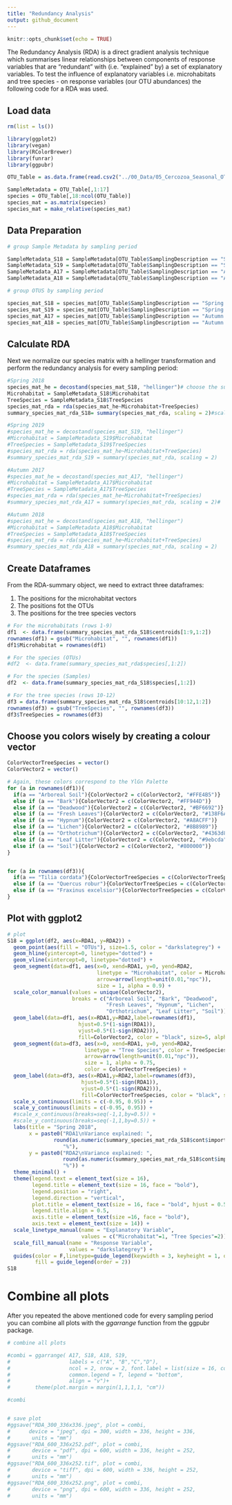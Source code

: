 ```yaml
---
title: "Redundancy Analysis"
output: github_document
---
```


```r
knitr::opts_chunk$set(echo = TRUE)
```

The Redundancy Analysis (RDA) is a direct gradient analysis technique which summarises linear relationships between components of response variables that are "redundant" with (i.e. "explained" by) a set of explanatory variables.
To test the influence of explanatory variables i.e. microhabitats and tree species - on response variables (our OTU abundances) the following code for a RDA was used.

## Load data


```r

rm(list = ls())

library(ggplot2)
library(vegan)
library(RColorBrewer)
library(funrar)
library(ggpubr)

OTU_Table = as.data.frame(read.csv2("../00_Data/05_Cercozoa_Seasonal_OTU_Table_min-freq-7633_transposed_withMetadata.csv",header = T))

SampleMetadata = OTU_Table[,1:17]
species = OTU_Table[,18:ncol(OTU_Table)]
species_mat = as.matrix(species)
species_mat = make_relative(species_mat)

```

## Data Preparation

```r

# group Sample Metadata by sampling period

SampleMetadata_S18 = SampleMetadata[OTU_Table$SamplingDescription == "Spring 2018",]
SampleMetadata_S19 = SampleMetadata[OTU_Table$SamplingDescription == "Spring 2019",]
SampleMetadata_A17 = SampleMetadata[OTU_Table$SamplingDescription == "Autumn 2017",]
SampleMetadata_A18 = SampleMetadata[OTU_Table$SamplingDescription == "Autumn 2018",]

# group OTUS by sampling period

species_mat_S18 = species_mat[OTU_Table$SamplingDescription == "Spring 2018",]
species_mat_S19 = species_mat[OTU_Table$SamplingDescription == "Spring 2019",]
species_mat_A17 = species_mat[OTU_Table$SamplingDescription == "Autumn 2017",]
species_mat_A18 = species_mat[OTU_Table$SamplingDescription == "Autumn 2018",]
```

## Calculate RDA

Next we normalize our species matrix with a hellinger transformation and 
perform the redundancy analysis for every sampling period:

```r
#Spring 2018
species_mat_he = decostand(species_mat_S18, "hellinger")# choose the subtable depending on sampling period
Microhabitat = SampleMetadata_S18$Microhabitat
TreeSpecies = SampleMetadata_S18$TreeSpecies
species_mat_rda = rda(species_mat_he~Microhabitat+TreeSpecies)
summary_species_mat_rda_S18= summary(species_mat_rda, scaling = 2)#scaling = 2 represents a linear correlation between the vectors.

#Spring 2019
#species_mat_he = decostand(species_mat_S19, "hellinger")
#Microhabitat = SampleMetadata_S19$Microhabitat
#TreeSpecies = SampleMetadata_S19$TreeSpecies
#species_mat_rda = rda(species_mat_he~Microhabitat+TreeSpecies)
#summary_species_mat_rda_S19 = summary(species_mat_rda, scaling = 2)

#Autumn 2017
#species_mat_he = decostand(species_mat_A17, "hellinger")
#Microhabitat = SampleMetadata_A17$Microhabitat
#TreeSpecies = SampleMetadata_A17$TreeSpecies
#species_mat_rda = rda(species_mat_he~Microhabitat+TreeSpecies)
#summary_species_mat_rda_A17 = summary(species_mat_rda, scaling = 2)#

#Autumn 2018
#species_mat_he = decostand(species_mat_A18, "hellinger")
#Microhabitat = SampleMetadata_A18$Microhabitat
#TreeSpecies = SampleMetadata_A18$TreeSpecies
#species_mat_rda = rda(species_mat_he~Microhabitat+TreeSpecies)
#summary_species_mat_rda_A18 = summary(species_mat_rda, scaling = 2)

```

## Create Dataframes

From the RDA-summary object, we need to extract three dataframes:

1. The positions for the microhabitat vectors
2. The positions fot the OTUs
3. The positions for the tree species vectors
    
```r

# For the microhabitats (rows 1-9)
df1  <- data.frame(summary_species_mat_rda_S18$centroids[1:9,1:2])
rownames(df1) = gsub("Microhabitat", "", rownames(df1))
df1$Microhabitat = rownames(df1)

# For the species (OTUs)
#df2  <- data.frame(summary_species_mat_rda$species[,1:2])

# For the species (Samples)
df2  <- data.frame(summary_species_mat_rda_S18$species[,1:2])

# For the tree species (rows 10-12)
df3 = data.frame(summary_species_mat_rda_S18$centroids[10:12,1:2])
rownames(df3) = gsub("TreeSpecies", "", rownames(df3))
df3$TreeSpecies = rownames(df3)

```

## Choose you colors wisely by creating a colour vector

```r

ColorVectorTreeSpecies = vector()
ColorVector2 = vector()

# Again, these colors correspond to the YlGn Palette
for (a in rownames(df1)){
  if(a == "Arboreal Soil"){ColorVector2 = c(ColorVector2, "#FFE4B5")}
  else if (a == "Bark"){ColorVector2 = c(ColorVector2, "#FF944D")}
  else if (a == "Deadwood"){ColorVector2 = c(ColorVector2, "#BF6692")}
  else if (a == "Fresh Leaves"){ColorVector2 = c(ColorVector2, "#138F6A")}
  else if (a == "Hypnum"){ColorVector2 = c(ColorVector2, "#A8ACFF")}
  else if (a == "Lichen"){ColorVector2 = c(ColorVector2, "#8B8989")}
  else if (a == "Orthotrichum"){ColorVector2 = c(ColorVector2, "#4363d8")}
  else if (a == "Leaf Litter"){ColorVector2 = c(ColorVector2, "#9ebcda")}
  else if (a == "Soil"){ColorVector2 = c(ColorVector2, "#800000")}
}


for (a in rownames(df3)){
  if(a == "Tilia cordata"){ColorVectorTreeSpecies = c(ColorVectorTreeSpecies, "#6b4e71")}
  else if (a == "Quercus robur"){ColorVectorTreeSpecies = c(ColorVectorTreeSpecies, "#53687e")}
  else if (a == "Fraxinus excelsior"){ColorVectorTreeSpecies = c(ColorVectorTreeSpecies, "#c2b2b4")}
}

```
## Plot with ggplot2

```r
# plot
S18 = ggplot(df2, aes(x=RDA1, y=RDA2)) + 
  geom_point(aes(fill = "OTUs"), size=1.5, color = "darkslategrey") +
  geom_hline(yintercept=0, linetype="dotted") +
  geom_vline(xintercept=0, linetype="dotted") +
  geom_segment(data=df1, aes(x=0, xend=RDA1, y=0, yend=RDA2, 
                             linetype = "Microhabitat", color = Microhabitat), 
                             arrow=arrow(length=unit(0.01,"npc")), 
                             size = 1, alpha = 0.9) +
  scale_color_manual(values = unique(ColorVector2), 
                     breaks = c("Arboreal Soil", "Bark", "Deadwood", 
                                "Fresh Leaves", "Hypnum", "Lichen", 
                                "Orthotrichum", "Leaf Litter", "Soil")) +
  geom_label(data=df1, aes(x=RDA1,y=RDA2,label=rownames(df1),
                       hjust=0.5*(1-sign(RDA1)),
                       vjust=0.5*(1-sign(RDA2))), 
                       fill=ColorVector2, color = "black", size=5, alpha=0.9) + 
  geom_segment(data=df3, aes(x=0, xend=RDA1, y=0, yend=RDA2, 
                         linetype = "Tree Species", color = TreeSpecies), 
                         arrow=arrow(length=unit(0.01,"npc")), 
                         size = 1, alpha = 0.75, 
                         color = ColorVectorTreeSpecies) +
  geom_label(data=df3, aes(x=RDA1,y=RDA2,label=rownames(df3),
                        hjust=0.5*(1-sign(RDA1)),
                        vjust=0.5*(1-sign(RDA2))), 
                        fill=ColorVectorTreeSpecies, color = "black", size=5, fontface="italic") + 
  scale_x_continuous(limits = c(-0.95, 0.95)) + 
  scale_y_continuous(limits = c(-0.95, 0.95)) +
  #scale_x_continuous(breaks=seq(-1,1,by=0.5)) + 
  #scale_y_continuous(breaks=seq(-1,1,by=0.5)) +
  labs(title = "Spring 2018", 
       x = paste0("RDA1\nVariance explained: ",
               round(as.numeric(summary_species_mat_rda_S18$cont$importance["Proportion Explained", "RDA1"]), digits = 4) * 100, 
                  "%"), 
       y = paste0("RDA2\nVariance explained: ",
                  round(as.numeric(summary_species_mat_rda_S18$cont$importance["Proportion Explained", "RDA2"]), digits = 4) * 100,
                  "%")) +
  theme_minimal() + 
  theme(legend.text = element_text(size = 16), 
        legend.title = element_text(size = 16, face = "bold"), 
        legend.position = "right",
        legend.direction = "vertical", 
        plot.title = element_text(size = 16, face = "bold", hjust = 0.5, vjust = 0.5), 
        legend.title.align = 0.5,
        axis.title = element_text(size =16, face = "bold"), 
        axis.text = element_text(size = 14)) +
  scale_linetype_manual(name = "Explanatory Variable", 
                        values = c("Microhabitat"=1, "Tree Species"=2)) + 
  scale_fill_manual(name = "Response Variable", 
                    values = "darkslategrey") +
  guides(color = F,linetype=guide_legend(keywidth = 3, keyheight = 1, order = 1), 
         fill = guide_legend(order = 2))
S18


```

# Combine all plots

After you repeated the above mentioned code for every sampling period you can combine all plots 
with the *ggarrange* function from the ggpubr package.

```r

# combine all plots

#combi = ggarrange( A17, S18, A18, S19,
#                   labels = c("A", "B","C","D"), 
#                   ncol = 2, nrow = 2, font.label = list(size = 16, color = "black"), 
#                   common.legend = T, legend = "bottom", 
#                   align = "v")+
#        theme(plot.margin = margin(1,1,1,1, "cm")) 

#combi


# save plot 
#ggsave("RDA_300_336x336.jpeg", plot = combi, 
#      device = "jpeg", dpi = 300, width = 336, height = 336, 
#       units = "mm")
#ggsave("RDA_600_336x252.pdf", plot = combi, 
#       device = "pdf", dpi = 600, width = 336, height = 252, 
#       units = "mm")
#ggsave("RDA_600_336x252.tif", plot = combi, 
#       device = "tiff", dpi = 600, width = 336, height = 252, 
#       units = "mm")
#ggsave("RDA_600_336x252.png", plot = combi, 
#       device = "png", dpi = 600, width = 336, height = 252, 
#       units = "mm")

```